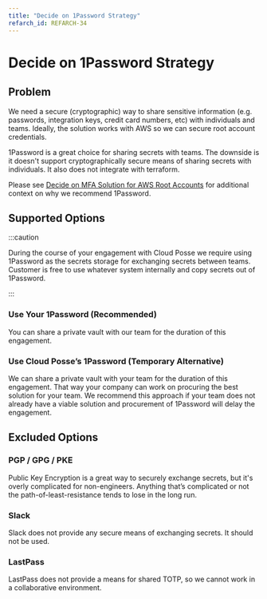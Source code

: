 ```yaml
---
title: "Decide on 1Password Strategy"
refarch_id: REFARCH-34
---
```


# Decide on 1Password Strategy

## Problem

We need a secure (cryptographic) way to share sensitive information (e.g. passwords, integration keys, credit card
numbers, etc) with individuals and teams. Ideally, the solution works with AWS so we can secure root account
credentials.

1Password is a great choice for sharing secrets with teams. The downside is it doesn't support cryptographically secure
means of sharing secrets with individuals. It also does not integrate with terraform.

Please see
[Decide on MFA Solution for AWS Root Accounts](/layers/accounts/design-decisions/decide-on-mfa-solution-for-aws-root-accounts)
for additional context on why we recommend 1Password.

## Supported Options

:::caution

During the course of your engagement with Cloud Posse we require using 1Password as the secrets storage for
exchanging secrets between teams. Customer is free to use whatever system internally and copy secrets out of 1Password.

:::

### Use Your 1Password (Recommended)

You can share a private vault with our team for the duration of this engagement.

### Use Cloud Posse’s 1Password (Temporary Alternative)

We can share a private vault with your team for the duration of this engagement. That way your company can work on
procuring the best solution for your team. We recommend this approach if your team does not already have a viable
solution and procurement of 1Password will delay the engagement.

## Excluded Options

### PGP / GPG / PKE

Public Key Encryption is a great way to securely exchange secrets, but it's overly complicated for non-engineers.
Anything that’s complicated or not the path-of-least-resistance tends to lose in the long run.

### Slack

Slack does not provide any secure means of exchanging secrets. It should not be used.

### LastPass

LastPass does not provide a means for shared TOTP, so we cannot work in a collaborative environment.
